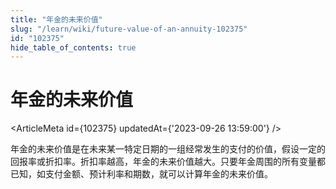 ```yaml
---
title: "年金的未来价值"
slug: "/learn/wiki/future-value-of-an-annuity-102375"
id: "102375"
hide_table_of_contents: true
---
```



# 年金的未来价值

<ArticleMeta id={102375} updatedAt={'2023-09-26 13:59:00'} />
<div className='border-solid border-b border-t-0 my-4 border-[var(--ifm-color-gray-300)]' />

年金的未来价值是在未来某一特定日期的一组经常发生的支付的价值，假设一定的回报率或折扣率。折扣率越高，年金的未来价值越大。只要年金周围的所有变量都已知，如支付金额、预计利率和期数，就可以计算年金的未来价值。
